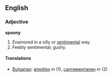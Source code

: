 ==English==

===Adjective===
'''spoony'''

# Enamored in a silly or [[sentiment]]al way. 
# Feebly sentimental; gushy.

====Translations====
*[[Bulgarian]]: [[влюбен]] ''m'' (1), [[сантиментален]] ''m'' (2)